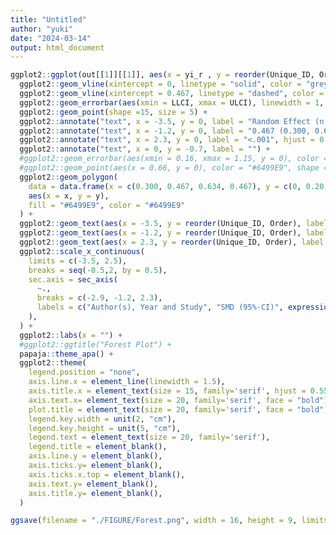 ```yaml
---
title: "Untitled"
author: "yuki"
date: "2024-03-14"
output: html_document
---
```

```r
ggplot2::ggplot(out[[1]][[1]], aes(x = yi_r , y = reorder(Unique_ID, Order))) +
  ggplot2::geom_vline(xintercept = 0, linetype = "solid", color = "grey20", linewidth = 0.5) +
  ggplot2::geom_vline(xintercept = 0.467, linetype = "dashed", color = "grey20", linewidth = 0.5) +
  ggplot2::geom_errorbar(aes(xmin = LLCI, xmax = ULCI), linewidth = 1, width = 0.3) +
  ggplot2::geom_point(shape =15, size = 5) +
  ggplot2::annotate("text", x = -3.5, y = 0, label = "Random Effect (n = 14)", hjust = 0, family='serif',fontface = "bold", size = 7) +
  ggplot2::annotate("text", x = -1.2, y = 0, label = "0.467 (0.300, 0.634)", hjust = 0.5, family='serif',fontface = "bold", size = 7) +
  ggplot2::annotate("text", x = 2.3, y = 0, label = "<.001", hjust = 0.5, family='serif',fontface = "bold", size = 7) +
  ggplot2::annotate("text", x = 0, y = -0.7, label = "") +
  #ggplot2::geom_errorbar(aes(xmin = 0.16, xmax = 1.15, y = 0), color = "#6499E9", linewidth = 1, width = 0.1) + # Fixed Effect CI
  #ggplot2::geom_point(aes(x = 0.66, y = 0), color = "#6499E9", shape = 18, size = 12) + # Fixed Effect Point
  ggplot2::geom_polygon(
    data = data.frame(x = c(0.300, 0.467, 0.634, 0.467), y = c(0, 0.20, 0, -0.20)),
    aes(x = x, y = y),
    fill = "#6499E9", color = "#6499E9"
  ) +
  ggplot2::geom_text(aes(x = -3.5, y = reorder(Unique_ID, Order), label = reorder(Unique_ID, Order)), size = 7, hjust = 0, family='serif',) + # Author_Year_Study
  ggplot2::geom_text(aes(x = -1.2, y = reorder(Unique_ID, Order), label = CI), size = 7, hjust = 0.5, family='serif',) + # CI
  ggplot2::geom_text(aes(x = 2.3, y = reorder(Unique_ID, Order), label = pval), size = 7, hjust = 0.5, family='serif',) +
  ggplot2::scale_x_continuous(
    limits = c(-3.5, 2.5), 
    breaks = seq(-0.5,2, by = 0.5),
    sec.axis = sec_axis(
      ~., 
      breaks = c(-2.9, -1.2, 2.3),
      labels = c("Author(s), Year and Study", "SMD (95%-CI)", expression(italic(p) * "-value"))
    ),
  ) +
  ggplot2::labs(x = "") +
  #ggplot2::ggtitle("Forest Plot") +
  papaja::theme_apa() +
  ggplot2::theme(
    legend.position = "none",
    axis.line.x = element_line(linewidth = 1.5),
    axis.title.x = element_text(size = 15, family='serif', hjust = 0.55),
    axis.text.x= element_text(size = 20, family='serif', face = "bold"),
    plot.title = element_text(size = 20, family='serif', face = "bold", hjust = 0),
    legend.key.width = unit(2, "cm"),
    legend.key.height = unit(5, "cm"),
    legend.text = element_text(size = 20, family='serif'),
    legend.title = element_blank(),
    axis.line.y = element_blank(),
    axis.ticks.y= element_blank(),
    axis.ticks.x.top = element_blank(),
    axis.text.y= element_blank(),
    axis.title.y= element_blank(),
  ) 

ggsave(filename = "./FIGURE/Forest.png", width = 16, height = 9, limitsize = FALSE)
```